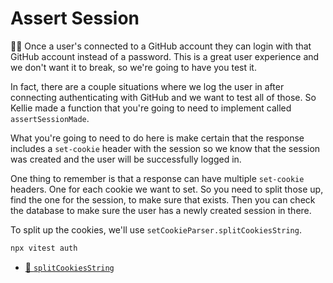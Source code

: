 # Assert Session

<EpicVideo url="https://www.epicweb.dev/workshops/web-application-testing/authenticated-integration/assertions-for-github-login-session-creation" />

👨‍💼 Once a user's connected to a GitHub account they can login with that GitHub
account instead of a password. This is a great user experience and we don't want
it to break, so we're going to have you test it.

In fact, there are a couple situations where we log the user in after connecting
authenticating with GitHub and we want to test all of those. So Kellie made a
function that you're going to need to implement called `assertSessionMade`.

What you're going to need to do here is make certain that the response includes
a `set-cookie` header with the session so we know that the session was created
and the user will be successfully logged in.

One thing to remember is that a response can have multiple `set-cookie` headers.
One for each cookie we want to set. So you need to split those up, find the one
for the session, to make sure that exists. Then you can check the database to
make sure the user has a newly created session in there.

To split up the cookies, we'll use `setCookieParser.splitCookiesString`.

```sh nonumber
npx vitest auth
```

- [📜 `splitCookiesString`](https://npm.im/set-cookie-parser)
